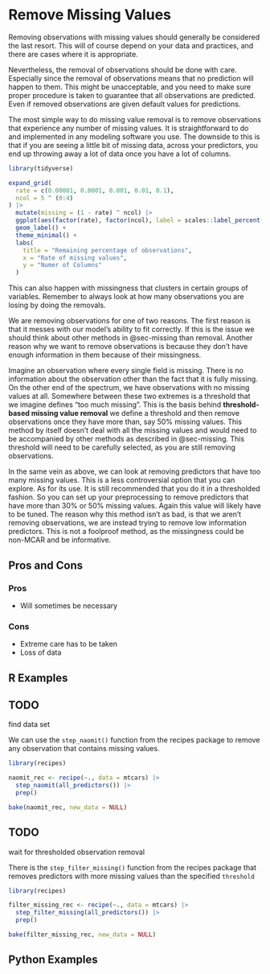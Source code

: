 # Remove Missing Values {#sec-missing-remove}

Removing observations with missing values should generally be considered the last resort. This will of course depend on your data and practices, and there are cases where it is appropriate. 

Nevertheless, the removal of observations should be done with care. Especially since the removal of observations means that no prediction will happen to them. This might be unacceptable, and you need to make sure proper procedure is taken to guarantee that all observations are predicted. Even if removed observations are given default values for predictions. 

The most simple way to do missing value removal is to remove observations that experience any number of missing values. It is straightforward to do and implemented in any modeling software you use. The downside to this is that if you are seeing a little bit of missing data, across your predictors, you end up throwing away a lot of data once you have a lot of columns.

```r
library(tidyverse)

expand_grid(
  rate = c(0.00001, 0.0001, 0.001, 0.01, 0.1),
  ncol = 5 ^ (0:4)
) |>
  mutate(missing = (1 - rate) ^ ncol) |>
  ggplot(aes(factor(rate), factor(ncol), label = scales::label_percent(2)(missing))) +
  geom_label() +
  theme_minimal() +
  labs(
    title = "Remaining percentage of observations",
    x = "Rate of missing values",
    y = "Numer of Columns"
  )
```

This can also happen with missingness that clusters in certain groups of variables. Remember to always look at how many observations you are losing by doing the removals.

We are removing observations for one of two reasons. The first reason is that it messes with our model's ability to fit correctly. If this is the issue we should think about other methods in @sec-missing than removal. Another reason why we want to remove observations is because they don't have enough information in them because of their missingness.

Imagine an observation where every single field is missing. There is no information about the observation other than the fact that it is fully missing. On the other end of the spectrum, we have observations with no missing values at all. Somewhere between these two extremes is a threshold that we imagine defines "too much missing". This is the basis behind **threshold-based missing value removal** we define a threshold and then remove observations once they have more than, say 50% missing values. This method by itself doesn't deal with all the missing values and would need to be accompanied by other methods as described in @sec-missing. This threshold will need to be carefully selected, as you are still removing observations.

In the same vein as above, we can look at removing predictors that have too many missing values. This is a less controversial option that you can explore. As for its use. It is still recommended that you do it in a thresholded fashion. So you can set up your preprocessing to remove predictors that have more than 30% or 50% missing values. Again this value will likely have to be tuned. The reason why this method isn't as bad, is that we aren't removing observations, we are instead trying to remove low information predictors. This is not a foolproof method, as the missingness could be non-MCAR and be informative.

## Pros and Cons

### Pros

- Will sometimes be necessary

### Cons

- Extreme care has to be taken
- Loss of data

## R Examples

::: {.callout-caution}
# TODO

find data set
:::

We can use the `step_naomit()` function from the recipes package to remove any observation that contains missing values.

```r
library(recipes)

naomit_rec <- recipe(~., data = mtcars) |>
  step_naomit(all_predictors()) |>
  prep()

bake(naomit_rec, new_data = NULL)
```

::: {.callout-caution}
# TODO

wait for thresholded observation removal
:::

There is the `step_filter_missing()` function from the recipes package that removes predictors with more missing values than the specified `threshold`

```r
library(recipes)

filter_missing_rec <- recipe(~., data = mtcars) |>
  step_filter_missing(all_predictors()) |>
  prep()

bake(filter_missing_rec, new_data = NULL)
```

## Python Examples

